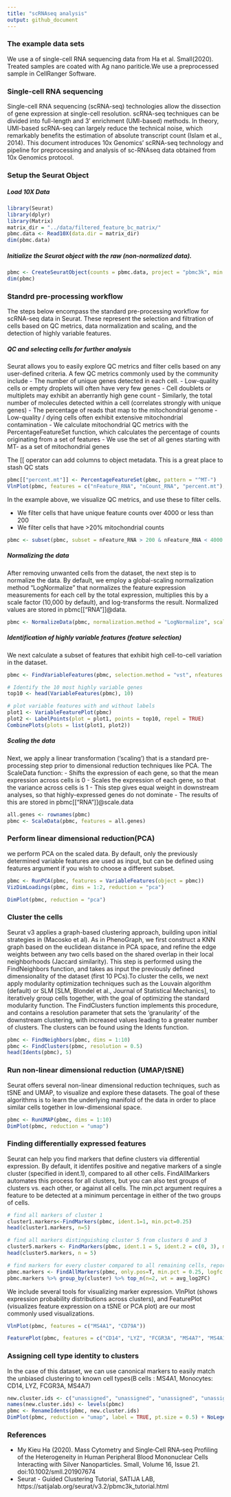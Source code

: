 ```yaml
---
title: "scRNAseq analysis"
output: github_document
---
```

### The example data sets
We use a of single-cell RNA sequencing data from Ha et al. Small(2020). Treated samples are coated with Ag nano pariticle.We use a preprocessed sample in CellRanger Software. 


### Single-cell RNA sequencing
Single-cell RNA sequencing (scRNA-seq) technologies allow the dissection of gene expression at single-cell resolution. scRNA-seq techniques can be divided into full-length and 3’ enrichment (UMI-based) methods. In theory, UMI-based scRNA-seq can largely reduce the technical noise, which remarkably benefits the estimation of absolute transcript count (Islam et al., 2014). 
This document introduces 10x Genomics' scRNA-seq technology and pipeline for preprocessing and analysis of sc-RNAseq data obtained from 10x Genomics protocol. 

### Setup the Seurat Object
##### Load 10X Data
```r
library(Seurat)
library(dplyr)
library(Matrix)
matrix_dir = "../data/filtered_feature_bc_matrix/"
pbmc.data <- Read10X(data.dir = matrix_dir)
dim(pbmc.data)
```
 


##### Initialize the Seurat object with the raw (non-normalized data).
```r
pbmc <- CreateSeuratObject(counts = pbmc.data, project = "pbmc3k", min.cells = 3, min.features = 200)
dim(pbmc)
```

### Standrd pre-processing workflow 
The steps below encompass the standard pre-processing workflow for scRNA-seq data in Seurat. These represent the selection and filtration of cells based on QC metrics, data normalization and scaling, and the detection of highly variable features.

##### QC and selecting cells for further analysis 
Seurat allows you to easily explore QC metrics and filter cells based on any user-defined criteria. A few QC metrics commonly used by the community include
- The number of unique genes detected in each cell.
    - Low-quality cells or empty droplets will often have very few genes
    - Cell doublets or multiplets may exhibit an aberrantly high gene count
- Similarly, the total number of molecules detected within a cell (correlates strongly with unique genes)
- The percentage of reads that map to the mitochondrial genome
    - Low-quality / dying cells often exhibit extensive mitochondrial contamination
    - We calculate mitochondrial QC metrics with the PercentageFeatureSet function, which calculates the percentage of counts originating from a set of features
    - We use the set of all genes starting with MT- as a set of mitochondrial genes

The [[ operator can add columns to object metadata. This is a great place to stash QC stats
```r
pbmc[["percent.mt"]] <- PercentageFeatureSet(pbmc, pattern = "^MT-")
VlnPlot(pbmc, features = c("nFeature_RNA", "nCount_RNA", "percent.mt"), ncol = 3)
```
In the example above, we visualize QC metrics, and use these to filter cells.

- We filter cells that have unique feature counts over 4000 or less than 200
- We filter cells that have >20% mitochondrial counts
```r
pbmc <- subset(pbmc, subset = nFeature_RNA > 200 & nFeature_RNA < 4000 & percent.mt < 20)
```

##### Normalizing the data
After removing unwanted cells from the dataset, the next step is to normalize the data. By default, we employ a global-scaling normalization method "LogNormalize" that normalizes the feature expression measurements for each cell by the total expression, multiplies this by a scale factor (10,000 by default), and log-transforms the result. Normalized values are stored in pbmc[["RNA"]]@data.
```r
pbmc <- NormalizeData(pbmc, normalization.method = "LogNormalize", scale.factor = 10000)
```

##### Identification of highly variable features (feature selection)
We next calculate a subset of features that exhibit high cell-to-cell variation in the dataset.
```r
pbmc <- FindVariableFeatures(pbmc, selection.method = "vst", nfeatures = 2000)

# Identify the 10 most highly variable genes
top10 <- head(VariableFeatures(pbmc), 10)

# plot variable features with and without labels
plot1 <- VariableFeaturePlot(pbmc)
plot2 <- LabelPoints(plot = plot1, points = top10, repel = TRUE)
CombinePlots(plots = list(plot1, plot2))
```

##### Scaling the data
Next, we apply a linear transformation ('scaling') that is a standard pre-processing step prior to dimensional reduction techniques like PCA. The ScaleData function:
- Shifts the expression of each gene, so that the mean expression across cells is 0
- Scales the expression of each gene, so that the variance across cells is 1
    - This step gives equal weight in downstream analyses, so that highly-expressed genes do not dominate
- The results of this are stored in pbmc[["RNA"]]@scale.data
```r
all.genes <- rownames(pbmc)
pbmc <- ScaleData(pbmc, features = all.genes)
```
### Perform linear dimensional reduction(PCA)
we perform PCA on the scaled data. By default, only the previously determined variable features are used as input, but can be defined using features argument if you wish to choose a different subset.
```r
pbmc <- RunPCA(pbmc, features = VariableFeatures(object = pbmc))
VizDimLoadings(pbmc, dims = 1:2, reduction = "pca")
```
```r
DimPlot(pbmc, reduction = "pca")
```

### Cluster the cells
Seurat v3 applies a graph-based clustering approach, building upon initial strategies in (Macosko et al).
As in PhenoGraph, we first construct a KNN graph based on the euclidean distance in PCA space, and refine the edge weights between any two cells based on the shared overlap in their local neighborhoods (Jaccard similarity). This step is performed using the FindNeighbors function, and takes as input the previously defined dimensionality of the dataset (first 10 PCs).To cluster the cells, we next apply modularity optimization techniques such as the Louvain algorithm (default) or SLM [SLM, Blondel et al., Journal of Statistical Mechanics], to iteratively group cells together, with the goal of optimizing the standard modularity function. The FindClusters function implements this procedure, and contains a resolution parameter that sets the 'granularity' of the downstream clustering, with increased values leading to a greater number of clusters. The clusters can be found using the Idents function.
```r
pbmc <- FindNeighbors(pbmc, dims = 1:10)
pbmc <- FindClusters(pbmc, resolution = 0.5)
head(Idents(pbmc), 5)
```
### Run non-linear dimensional reduction (UMAP/tSNE)
Seurat offers several non-linear dimensional reduction techniques, such as tSNE and UMAP, to visualize and explore these datasets. The goal of these algorithms is to learn the underlying manifold of the data in order to place similar cells together in low-dimensional space.
```r
pbmc <- RunUMAP(pbmc, dims = 1:10)
DimPlot(pbmc, reduction = "umap")
```
### Finding differentially expressed features
Seurat can help you find markers that define clusters via differential expression. By default, it identifes positive and negative markers of a single cluster (specified in ident.1), compared to all other cells. FindAllMarkers automates this process for all clusters, but you can also test groups of clusters vs. each other, or against all cells. The min.pct argument requires a feature to be detected at a minimum percentage in either of the two groups of cells.
```r
# find all markers of cluster 1
cluster1.markers<-FindMarkers(pbmc, ident.1=1, min.pct=0.25)
head(cluster1.markers, n=5)
```


```r
# find all markers distinguishing cluster 5 from clusters 0 and 3
cluster5.markers <- FindMarkers(pbmc, ident.1 = 5, ident.2 = c(0, 3), min.pct = 0.25)
head(cluster5.markers, n = 5)
```


```r
# find markers for every cluster compared to all remaining cells, report only the positive ones
pbmc.markers <- FindAllMarkers(pbmc, only.pos=T, min.pct = 0.25, logfc.threshold = 0.25)
pbmc.markers %>% group_by(cluster) %>% top_n(n=2, wt = avg_log2FC)
```

We include several tools for visualizing marker expression. VlnPlot (shows expression probability distributions across clusters), and FeaturePlot (visualizes feature expression on a tSNE or PCA plot) are our most commonly used visualizations.
```r
VlnPlot(pbmc, features = c("MS4A1", "CD79A"))
```

```r
FeaturePlot(pbmc, features = c("CD14", "LYZ", "FCGR3A", "MS4A7", "MS4A1"))
```

### Assigning cell type identity to clusters

In the case of this dataset, we can use canonical markers to easily match the unbiased clustering to known cell types(B cells : MS4A1, Monocytes: CD14, LYZ, FCGR3A, MS4A7)
```r
new.cluster.ids <- c("unassigned", "unassigned", "unassigned", "unassigned", "unassigned", "B cells", "Monocytes", "unassigned", "unassigned")
names(new.cluster.ids) <- levels(pbmc)
pbmc <- RenameIdents(pbmc, new.cluster.ids)
DimPlot(pbmc, reduction = "umap", label = TRUE, pt.size = 0.5) + NoLegend()
```

### References
- My Kieu Ha (2020). Mass Cytometry and Single‐Cell RNA‐seq Profiling of the Heterogeneity in Human Peripheral Blood Mononuclear Cells Interacting with Silver Nanoparticles. Small, Volume 16, Issue 21. doi:10.1002/smll.201907674
- Seurat - Guided Clustering Tutorial, SATIJA LAB, https://satijalab.org/seurat/v3.2/pbmc3k_tutorial.html


